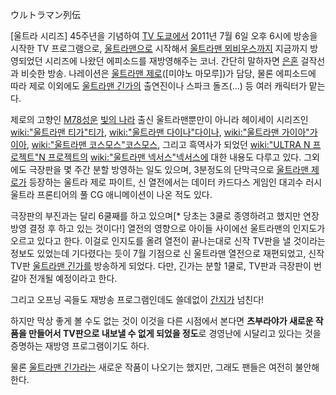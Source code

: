 ウルトラマン列伝

[울트라 시리즈] 45주년을 기념하여 [[TV 도쿄]]에서 2011년 7월 6일 오후 6시에 방송을 시작한 TV 프로그램으로, [[울트라맨]]으로 시작해서 [[울트라맨 뫼비우스]]까지 지금까지 방영되었던 시리즈에 나왔던 에피소드를 재방영해주는 코너. 간단히 말하자면 [[은혼]] 걸작선과 비슷한 방송. 나레이션은 [[울트라맨 제로]]([미야노 마모루])가 담당, 물론 에피소드에 따라 제로 이외에도 [[울트라맨 긴가]]의 출연진이나 스파크 돌즈(...) 등 여러 캐릭터가 맡는다.

제로의 고향인 [[M78성운]] [[빛의 나라]] 출신 울트라맨뿐만이 아니라 헤이세이 시리즈인 [[wiki:"울트라맨 티가"티가]], [[wiki:"울트라맨 다이나"다이나]], [[wiki:"울트라맨 가이아"가이아]], [[wiki:"울트라맨 코스모스"코스모스]], 그리고 흑역사가 되었던 [[wiki:"ULTRA N 프로젝트"N 프로젝트]]의 [[wiki:"울트라맨 넥서스"넥서스]]에 대한 내용도 다루고 있다. 
그외에도 극장판을 몇 주간 분할 방영하는 일도 있으며, 3분정도의 단막극으로 [[울트라맨 제로]]가 등장하는 울트라 제로 파이트, 신 열전에서는 데이터 카드다스 게임인 대괴수 러시 울트라 프론티어의 풀 CG 애니메이션이 나온 적도 있다.

극장판의 부진과는 달리 6쿨째를 하고 있으며[* 당초는 3쿨로 종영하려고 했지만 연장 방영 결정 후 하고 있는 것이다!] 열전의 영향으로 아이들 사이에선 울트라맨의 인지도가 오르고 있다고 한다. 이걸로 인지도를 올려 열전이 끝나는대로 신작 TV판을 낼 것이라는 정보도 있었는데 기다렸다는 듯이 7월 기점으로 신 울트라맨 열전으로 재편되었고, 신작 TV판 [[울트라맨 긴가]]를 방송하게 되었다. 다만, 긴가는 분할 1쿨로, TV판과 극장판이 번갈아 전개될 예정이라고 한다.

그리고 오프닝 곡들도 재방송 프로그램인데도 쓸데없이 [[간지]]가 넘친다!

하지만 막상 좋게 볼 수도 없는 것이 이것을 다른 시점에서 본다면 '''츠부라야가 새로운 작품을 만들어서 TV판으로 내보낼 수 없게 되었을 정도'''로 경영난에 시달리고 있다는 것을 증명하는 재방영 프로그램이기도 하다.

물론 [[울트라맨 긴가]]라는 새로운 작품이 나오기는 했지만, 그래도 팬들은 여전히 불안해 한다. 
